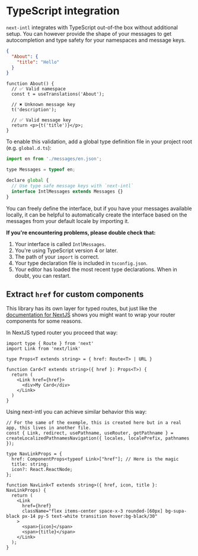 
# TypeScript integration

`next-intl` integrates with TypeScript out-of-the box without additional setup. You can however provide the shape of your messages to get autocompletion and type safety for your namespaces and message keys.

```json filename="messages.json"
{
  "About": {
    "title": "Hello"
  }
}
```

```tsx filename="About.tsx"
function About() {
  // ✅ Valid namespace
  const t = useTranslations('About');

  // ✖️ Unknown message key
  t('description');

  // ✅ Valid message key
  return <p>{t('title')}</p>;
}
```

To enable this validation, add a global type definition file in your project root (e.g. `global.d.ts`):

```jsx filename="global.d.ts"
import en from './messages/en.json';

type Messages = typeof en;

declare global {
  // Use type safe message keys with `next-intl`
  interface IntlMessages extends Messages {}
}
```

You can freely define the interface, but if you have your messages available locally, it can be helpful to automatically create the interface based on the messages from your default locale by importing it.

**If you're encountering problems, please double check that:**

1. Your interface is called `IntlMessages`.
2. You're using TypeScript version 4 or later.
3. The path of your `import` is correct.
4. Your type declaration file is included in `tsconfig.json`.
5. Your editor has loaded the most recent type declarations. When in doubt, you can restart.

## Extract `href` for custom components

This library has its own layer for typed routes, but just like the [documentation for NextJS](https://nextjs.org/docs/app/building-your-application/configuring/typescript#statically-typed-links) shows you might want to wrap your router components for some reasons.

In NextJS typed router you proceed that way:

```tsx
import type { Route } from 'next'
import Link from 'next/link'

type Props<T extends string> = { href: Route<T> | URL }

function Card<T extends string>({ href }: Props<T>) {
  return (
    <Link href={href}>
      <div>My Card</div>
    </Link>
  )
}
```
Using next-intl you can achieve similar behavior this way:

```tsx
// For the same of the exemple, this is created here but in a real app, this lives in another file.
const { Link, redirect, usePathname, useRouter, getPathname } = createLocalizedPathnamesNavigation({ locales, localePrefix, pathnames });

type NavLinkProps = {
  href: ComponentProps<typeof Link>["href"]; // Here is the magic
  title: string;
  icon?: React.ReactNode;
};

function NavLink<T extends string>({ href, icon, title }: NavLinkProps) {
  return (
    <Link
      href={href}
      className="flex items-center space-x-3 rounded-[60px] bg-supa-black px-14 py-5 text-white transition hover:bg-black/30"
    >
      <span>{icon}</span>
      <span>{title}</span>
    </Link>
  );
}
